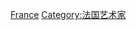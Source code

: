 {{Commons category|Illustrators from France}}

[[Category:各國插畫家|France]]
[[Category:法国艺术家|Category:法国艺术家]]